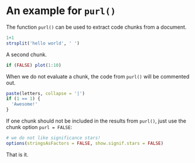 # An example for `purl()`

The function `purl()` can be used to extract code chunks from a document.

```r
1+1
strsplit('hello world', ' ')
```

A second chunk.

```r
if (FALSE) plot(1:10)
```

When we do not evaluate a chunk, the code from `purl()` will be commented out.

```r
paste(letters, collapse = '|')
if (1 == 1) {
  'Awesome!'
}
```

If one chunk should not be included in the results from `purl()`, just use the chunk option `purl = FALSE`:

```r
# we do not like significance stars!
options(stringsAsFactors = FALSE, show.signif.stars = FALSE)
```

That is it.
